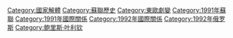 {{catmore}}
[[Category:國家解體|Category:國家解體]]
[[Category:蘇聯歷史|Category:蘇聯歷史]]
[[Category:東歐劇變|Category:東歐劇變]]
[[Category:1991年蘇聯|Category:1991年蘇聯]]
[[Category:1991年國際關係|Category:1991年國際關係]]
[[Category:1992年國際關係|Category:1992年國際關係]]
[[Category:1992年俄罗斯|Category:1992年俄罗斯]]
[[Category:鲍里斯·叶利钦|Category:鲍里斯·叶利钦]]